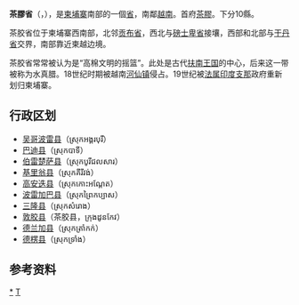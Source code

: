 {{Infobox Cambodian Province|
name = 茶膠省
|Provincial Capital = [[茶膠|茶膠]]
|khmer = ខេត្តតាកែវ
|area = 3,563
|population = 790,168
|population_as_of = 1998
|density = 221.8
|isocode = KH-21
|mapimage = Cambodia Takéo locator map.svg
}}
'''茶膠省'''（{{lang-km|ខេត្តតាកែវ}}，{{IPA-km|kʰaet taː kaeːw}}），是[[柬埔寨|柬埔寨]]南部的一個[[柬埔寨行政區劃|省]]，南鄰[[越南|越南]]。首府[[茶膠|茶膠]]。下分10縣。

茶胶省位于柬埔寨西南部，北邻[[贡布省|贡布省]]，西北与[[磅士卑省|磅士卑省]]接壤，西部和北部与[[干丹省|干丹省]]交界，南部靠近柬越边境。

茶胶省常常被认为是“高棉文明的摇篮”。此处是古代[[扶南|扶南王国]]的中心，后来这一带被称为水真腊。18世纪时期被越南[[河仙镇|河仙镇]]侵占。19世纪被[[法属印度支那|法属印度支那]]政府重新划归柬埔寨。

==行政区划==
*[[吴哥波雷县|吴哥波雷县]]（ស្រុកអង្គរបុរី）
*[[巴迪县|巴迪县]]（ស្រុកបាទី）
*[[伯雷楚萨县|伯雷楚萨县]]（ស្រុកបូរីជលសារ）
*[[基里翁县|基里翁县]]（ស្រុកគីរីវង់）
*[[高安迭县|高安迭县]]（ស្រុកកោះអណ្ដែត）
*[[波雷加巴县|波雷加巴县]]（ស្រុកព្រៃកប្បាស）
*[[三隆县|三隆县]]（ស្រុកសំរោង）
*[[敦胶县|敦胶县]]（茶胶县，ក្រុងដូនកែវ）
*[[德兰加县|德兰加县]]（ស្រុកត្រាំកក់）
*[[德楞县|德楞县]]（ស្រុកទ្រាំង）

== 参考资料 ==
{{Reflist}}

{{Cambodia}}
{{茶胶省行政区划}}
{{Cambodia-stub}}
[[Category:茶胶省|*]]
[[Category:柬埔寨省份|T]]